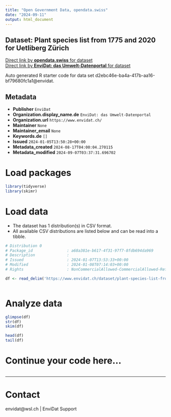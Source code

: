 ```yaml
---
title: "Open Government Data, opendata.swiss"
date: "2024-09-11"
output: html_document
---
```


## Dataset: Plant species list from 1775 and 2020 for Uetliberg Zürich



[Direct link by **opendata.swiss** for dataset](https://opendata.swiss/de/dataset/plant-species-list-from-1775-and-2020-for-uetliberg-zurich)<br>
[Direct link by **EnviDat: das Umwelt-Datenportal** for dataset](https://www.envidat.ch/#/metadata/plant-species-list-from-schinz-1775-and-2020-for-uetliberg-zuerich)

Auto generated R starter code for data set d2ebc46e-ba4a-417b-aa16-bf79680fc1a1@envidat.

## Metadata

- **Publisher** `EnviDat`
- **Organization.display_name.de** `EnviDat: das Umwelt-Datenportal`
- **Organization.url** `https://www.envidat.ch/`
- **Maintainer** `None`
- **Maintainer_email** `None`
- **Keywords.de** `[]`
- **Issued** `2024-01-05T13:50:28+00:00`
- **Metadata_created** `2024-08-17T04:00:04.270115`
- **Metadata_modified** `2024-09-07T03:37:31.696702`


# Load packages

```r

library(tidyverse)
library(skimr)

```

# Load data

-   The dataset has 1 distribution(s) in CSV format.
-   All available CSV distributions are listed below and can be read into a tibble.

```r

# Distribution 0
# Package_id               : a68a381e-b617-4f31-97f7-8fdb694da969
# Description              : 
# Issued                   : 2024-01-07T13:53:33+00:00
# Modified                 : 2024-01-08T07:14:03+00:00
# Rights                   : NonCommercialAllowed-CommercialAllowed-ReferenceNotRequired

df <- read_delim('https://www.envidat.ch/dataset/plant-species-list-from-schinz-1775-and-2020-for-uetliberg-zuerich/resource/3f0004e5-f65b-4a9e-a7d2-b3cd20889bc0')



```

# Analyze data

```r

glimpse(df)
str(df)
skim(df)

head(df)
tail(df)

```

# Continue your code here...

```r

```

------------------------------------------------------------------------

# Contact

envidat@wsl.ch | EnviDat Support
